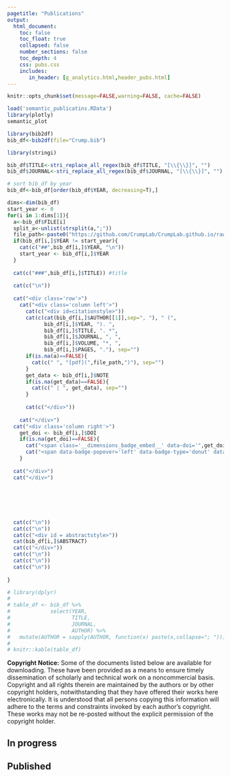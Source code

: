 ```yaml
---
pagetitle: "Publications"
output: 
  html_document:
    toc: false
    toc_float: true
    collapsed: false
    number_sections: false
    toc_depth: 4
    css: pubs.css
    includes:
       in_header: [g_analytics.html,header_pubs.html]
---
```


<style>
    .toc-content {
        padding-left: 10%;
        padding-right: 10%;
    }
</style>


```r
knitr::opts_chunk$set(message=FALSE,warning=FALSE, cache=FALSE)
```

<!--Note: publications are compiled in Rmarkdown directly from a .bib file. Slowly working on making this work. Below is a plot of the semantic similarity between the publications (using the BEAGLE Abstract vectors). Hover over the dots to see the title (still in beta).-->

```r
load('semantic_publicatins.RData')
library(plotly)
semantic_plot
```


```r
library(bib2df)
bib_df<-bib2df(file="Crump.bib")

library(stringi)

bib_df$TITLE<-stri_replace_all_regex(bib_df$TITLE, "[\\{\\}]", "")
bib_df$JOURNAL<-stri_replace_all_regex(bib_df$JOURNAL, "[\\{\\}]", "")

# sort bib_df by year
bib_df<-bib_df[order(bib_df$YEAR, decreasing=T),]

dims<-dim(bib_df)
start_year <- 0 
for(i in 1:dims[1]){
  a<-bib_df$FILE[i]
  split_a<-unlist(strsplit(a,";"))
  file_path<-paste0("https://github.com/CrumpLab/CrumpLab.github.io/raw/master/",split_a[1])
  if(bib_df[i,]$YEAR != start_year){
    cat(c("##",bib_df[i,]$YEAR, "\n"))
    start_year <- bib_df[i,]$YEAR
  }
  
  cat(c("###",bib_df[i,]$TITLE)) #title
  
  cat(c("\n"))
  
  cat("<div class='row'>")
    cat("<div class='column left'>")
      cat(c("<div id=citationstyle>"))
      cat(c(cat(bib_df[i,]$AUTHOR[[1]],sep=", "), " (",
            bib_df[i,]$YEAR, "). ",
            bib_df[i,]$TITLE, ". *",
            bib_df[i,]$JOURNAL, ", ",
            bib_df[i,]$VOLUME, "*, ",
            bib_df[i,]$PAGES, "."), sep="")
      if(is.na(a)==FALSE){
        cat(c(" ", "[pdf](",file_path,")"), sep="")
      }
      get_data <- bib_df[i,]$NOTE
      if(is.na(get_data)==FALSE){
        cat(c(" | ", get_data), sep="")
      }
      
      cat(c("</div>"))
    
    cat("</div>")
  cat("<div class='column right'>")
    get_doi <- bib_df[i,]$DOI
    if(is.na(get_doi)==FALSE){
      cat("<span class='__dimensions_badge_embed__' data-doi='",get_doi,"' data-style='small_circle' data-legend='hover-left' style = 'text-align:right;'></span>", sep="")
      cat("<span data-badge-popover='left' data-badge-type='donut' data-doi='",get_doi,"' data-hide-no-mentions='true' class='altmetric-embed' style = 'text-align:right;'></span>", sep="")
    }
  
  cat("</div>")
  cat("</div>")
  
  
  
  
  
    
  cat(c("\n"))
  cat(c("\n"))
  cat(c("<div id = abstractstyle>"))
  cat(bib_df[i,]$ABSTRACT)
  cat(c("</div>"))
  cat(c("\n"))
  cat(c("\n"))
  cat(c("\n"))
  
}

# library(dplyr)
# 
# table_df <- bib_df %>%
#             select(YEAR,
#                    TITLE,
#                    JOURNAL,
#                    AUTHOR) %>%
#   mutate(AUTHOR = sapply(AUTHOR, function(x) paste(x,collapse="; ")))
# 
# knitr::kable(table_df)

```


**Copyright Notice:** Some of the documents listed below are available for downloading. These have been provided as a means to ensure timely dissemination of scholarly and technical work on a noncommercial basis. Copyright and all rights therein are maintained by the authors or by other copyright holders, notwithstanding that they have offered their works here electronically. It is understood that all persons copying this information will adhere to the terms and constraints invoked by each author's copyright. These works may not be re-posted without the explicit permission of the copyright holder.

## In progress
 <script src="https://bibbase.org/show?bib=https://crumplab.github.io/Crump_inprogress.bib&jsonp=1&nocache=1&theme=side&authorFirst=1"></script> 

## Published
 <script src="https://bibbase.org/show?bib=https://crumplab.github.io/Crump.bib&jsonp=1&nocache=1&theme=side&authorFirst=1"></script> 

